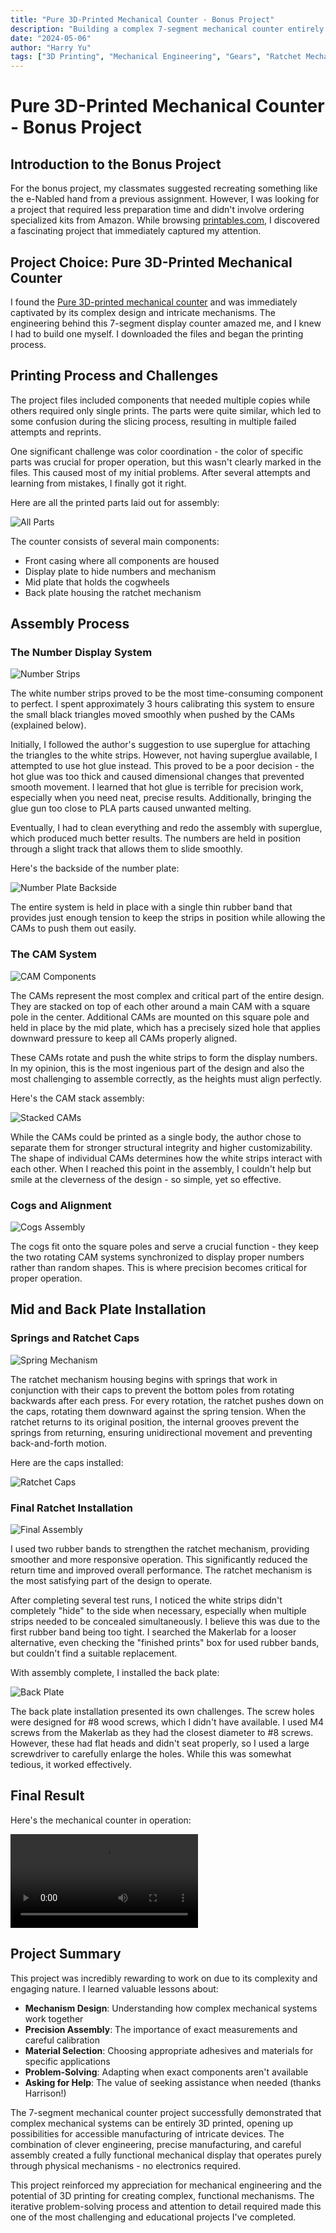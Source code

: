 ```yaml
---
title: "Pure 3D-Printed Mechanical Counter - Bonus Project"
description: "Building a complex 7-segment mechanical counter entirely from 3D printed parts, exploring intricate gear mechanisms, ratchet systems, and precision assembly techniques."
date: "2024-05-06"
author: "Harry Yu"
tags: ["3D Printing", "Mechanical Engineering", "Gears", "Ratchet Mechanism", "Complex Assembly", "Precision Manufacturing"]
---
```


# Pure 3D-Printed Mechanical Counter - Bonus Project

## Introduction to the Bonus Project

For the bonus project, my classmates suggested recreating something like the e-Nabled hand from a previous assignment. However, I was looking for a project that required less preparation time and didn't involve ordering specialized kits from Amazon. While browsing [printables.com](https://www.printables.com/), I discovered a fascinating project that immediately captured my attention.

## Project Choice: Pure 3D-Printed Mechanical Counter

I found the [Pure 3D-printed mechanical counter](https://www.printables.com/model/860058-7-segment-mechanical-counter-version-2-ratchet) and was immediately captivated by its complex design and intricate mechanisms. The engineering behind this 7-segment display counter amazed me, and I knew I had to build one myself. I downloaded the files and began the printing process.

## Printing Process and Challenges

The project files included components that needed multiple copies while others required only single prints. The parts were quite similar, which led to some confusion during the slicing process, resulting in multiple failed attempts and reprints.

One significant challenge was color coordination - the color of specific parts was crucial for proper operation, but this wasn't clearly marked in the files. This caused most of my initial problems. After several attempts and learning from mistakes, I finally got it right.

Here are all the printed parts laid out for assembly:

![All Parts](/images/blog/bonus/all.jpg)

The counter consists of several main components:
- Front casing where all components are housed
- Display plate to hide numbers and mechanism
- Mid plate that holds the cogwheels
- Back plate housing the ratchet mechanism

## Assembly Process

### The Number Display System

![Number Strips](/images/blog/bonus/numbers.jpg)

The white number strips proved to be the most time-consuming component to perfect. I spent approximately 3 hours calibrating this system to ensure the small black triangles moved smoothly when pushed by the CAMs (explained below).

Initially, I followed the author's suggestion to use superglue for attaching the triangles to the white strips. However, not having superglue available, I attempted to use hot glue instead. This proved to be a poor decision - the hot glue was too thick and caused dimensional changes that prevented smooth movement. I learned that hot glue is terrible for precision work, especially when you need neat, precise results. Additionally, bringing the glue gun too close to PLA parts caused unwanted melting.

Eventually, I had to clean everything and redo the assembly with superglue, which produced much better results. The numbers are held in position through a slight track that allows them to slide smoothly.

Here's the backside of the number plate:

![Number Plate Backside](/images/blog/bonus/rubber.jpg)

The entire system is held in place with a single thin rubber band that provides just enough tension to keep the strips in position while allowing the CAMs to push them out easily.

### The CAM System

![CAM Components](/images/blog/bonus/t.jpg)

The CAMs represent the most complex and critical part of the entire design. They are stacked on top of each other around a main CAM with a square pole in the center. Additional CAMs are mounted on this square pole and held in place by the mid plate, which has a precisely sized hole that applies downward pressure to keep all CAMs properly aligned.

These CAMs rotate and push the white strips to form the display numbers. In my opinion, this is the most ingenious part of the design and also the most challenging to assemble correctly, as the heights must align perfectly.

Here's the CAM stack assembly:

![Stacked CAMs](/images/blog/bonus/stacked.jpg)

While the CAMs could be printed as a single body, the author chose to separate them for stronger structural integrity and higher customizability. The shape of individual CAMs determines how the white strips interact with each other. When I reached this point in the assembly, I couldn't help but smile at the cleverness of the design - so simple, yet so effective.

### Cogs and Alignment

![Cogs Assembly](/images/blog/bonus/cogs.jpg)

The cogs fit onto the square poles and serve a crucial function - they keep the two rotating CAM systems synchronized to display proper numbers rather than random shapes. This is where precision becomes critical for proper operation.

## Mid and Back Plate Installation

### Springs and Ratchet Caps

![Spring Mechanism](/images/blog/bonus/spring.jpg)

The ratchet mechanism housing begins with springs that work in conjunction with their caps to prevent the bottom poles from rotating backwards after each press. For every rotation, the ratchet pushes down on the caps, rotating them downward against the spring tension. When the ratchet returns to its original position, the internal grooves prevent the springs from returning, ensuring unidirectional movement and preventing back-and-forth motion.

Here are the caps installed:

![Ratchet Caps](/images/blog/bonus/cap.jpg)

### Final Ratchet Installation

![Final Assembly](/images/blog/bonus/last.jpg)

I used two rubber bands to strengthen the ratchet mechanism, providing smoother and more responsive operation. This significantly reduced the return time and improved overall performance. The ratchet mechanism is the most satisfying part of the design to operate.

After completing several test runs, I noticed the white strips didn't completely "hide" to the side when necessary, especially when multiple strips needed to be concealed simultaneously. I believe this was due to the first rubber band being too tight. I searched the Makerlab for a looser alternative, even checking the "finished prints" box for used rubber bands, but couldn't find a suitable replacement.

With assembly complete, I installed the back plate:

![Back Plate](/images/blog/bonus/back.jpg)

The back plate installation presented its own challenges. The screw holes were designed for #8 wood screws, which I didn't have available. I used M4 screws from the Makerlab as they had the closest diameter to #8 screws. However, these had flat heads and didn't seat properly, so I used a large screwdriver to carefully enlarge the holes. While this was somewhat tedious, it worked effectively.

## Final Result

Here's the mechanical counter in operation:

<video controls src="/images/blog/bonus/video.mp4" title="Mechanical Counter Working"></video>

## Project Summary

This project was incredibly rewarding to work on due to its complexity and engaging nature. I learned valuable lessons about:

- **Mechanism Design**: Understanding how complex mechanical systems work together
- **Precision Assembly**: The importance of exact measurements and careful calibration
- **Material Selection**: Choosing appropriate adhesives and materials for specific applications
- **Problem-Solving**: Adapting when exact components aren't available
- **Asking for Help**: The value of seeking assistance when needed (thanks Harrison!)

The 7-segment mechanical counter project successfully demonstrated that complex mechanical systems can be entirely 3D printed, opening up possibilities for accessible manufacturing of intricate devices. The combination of clever engineering, precise manufacturing, and careful assembly created a fully functional mechanical display that operates purely through physical mechanisms - no electronics required.

This project reinforced my appreciation for mechanical engineering and the potential of 3D printing for creating complex, functional mechanisms. The iterative problem-solving process and attention to detail required made this one of the most challenging and educational projects I've completed.
